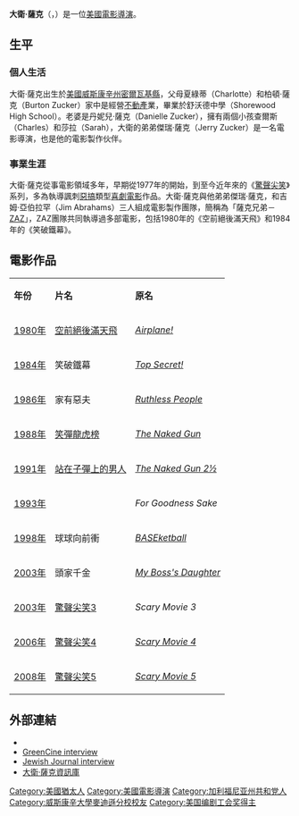 {{Link style|time=2015-12-11T09:36:58+00:00}}
{{Infobox_Celebrity
| image = 
| image_size = 150px
| native_name = David Zucker|
| bgcolour = ABCDEF
| name = 大衛·薩克
| birth_date = {{birth date and age|1947|10|16}}
| birth_place = [[密爾瓦基_(威斯康辛州)|密爾瓦基 (威斯康辛州)]], [[美國|美國]]
| death_date = 
| death_place = 
| occupation = [[電影導演|電影導演]]<br />[[電影監製|電影監製]]<br />[[編劇|編劇]]
| salary = 
| networth = 
| spouse = Danielle Zucker
| website = 
| footnotes = 
| children = 2
}}
'''大衛·薩克'''（{{Lang|en|David Zucker}}，{{bd|1947年|10月16日|||}}）是一位[[美國|美國]][[電影導演|電影導演]]。 
==生平==
===個人生活===
大衛·薩克出生於[[美國|美國]][[威斯康辛州|威斯康辛州]][[密爾瓦基縣|密爾瓦基縣]]，父母夏綠蒂（Charlotte）和柏頓·薩克（Burton Zucker）家中是經營[[不動產|不動產]]業，畢業於舒沃德中學（Shorewood High School）。老婆是丹妮兒·薩克（Danielle Zucker），擁有兩個小孩查爾斯（Charles）和莎拉（Sarah），大衛的弟弟傑瑞·薩克（Jerry Zucker）是一名電影導演，也是他的電影製作伙伴。

===事業生涯===
大衛·薩克從事電影領域多年，早期從1977年的{{Le|《肯德基炸電影》|The Kentucky Fried Movie}}開始，到至今近年來的《[[驚聲尖笑|驚聲尖笑]]》系列，多為執導諷刺[[惡搞|惡搞]]類型[[喜劇|喜劇電影]]作品。大衛·薩克與他弟弟傑瑞·薩克，和吉姆·亞伯拉罕（Jim Abrahams）三人組成電影製作團隊，簡稱為「薩克兄弟－[[:EN:Zucker,_Abrahams_and_Zucker|ZAZ]]」，ZAZ團隊共同執導過多部電影，包括1980年的《空前絕後滿天飛》和1984年的《笑破鐵幕》。

==電影作品==
{| class="wikitable" style="font-size:smaller;"
|- bgcolor="#dae3e7" style="text-align: center; font-size:smaller;"
|'''年份'''
|'''片名'''
|'''原名'''
|-
|[[1980年電影|1980年]]
|[[空前絕後滿天飛|空前絕後滿天飛]]
|''[[:en:Airplane!|Airplane!]]''
|-
|[[1984年電影|1984年]]
|笑破鐵幕
|''[[:en:Top_Secret!|Top Secret!]]''
|-
|[[1986年電影|1986年]]
|家有惡夫
|''[[:en:Ruthless_People|Ruthless People]]''
|-
|[[1988年電影|1988年]]
|[[笑彈龍虎榜|笑彈龍虎榜]]
|''[[:en:The_Naked_Gun:_From_the_Files_of_Police_Squad!|The Naked Gun]]''
|-
|[[1991年電影|1991年]]
|[[站在子彈上的男人|站在子彈上的男人]]
|''[[:en:The_Naked_Gun_2½:_The_Smell_of_Fear|The Naked Gun 2½]]''
|-
|[[1993年電影|1993年]]
|
|''For Goodness Sake''
|-
|[[1998年電影|1998年]]
|球球向前衝
|''[[:en:BASEketball|BASEketball]]''
|-
|[[2003年電影|2003年]]
|頭家千金
|''[[:en:My_Boss's_Daughter|My Boss's Daughter]]'' 
|-
|[[2003年電影|2003年]]
|[[驚聲尖笑3|驚聲尖笑3]]
|''Scary Movie 3'' 
|-
|[[2003年電影|2006年]]
|[[驚聲尖笑4|驚聲尖笑4]]
|''[[:en:Scary_Movie_4|Scary Movie 4]]'' 
|-
|[[2003年電影|2008年]]
|[[驚聲尖笑5|驚聲尖笑5]]
|''[[:en:Scary_Movie_5|Scary Movie 5]]'' 
|}

==外部連結==
*{{Imdb name|id=0001878|name=大衛·薩克}}
*[https://web.archive.org/web/20061103212514/http://www.greencine.com/article?action=view&articleID=318 GreenCine interview]
*[http://www.jewishjournal.com/home/preview.php?id=16577 Jewish Journal interview] {{Wayback|url=http://www.jewishjournal.com/home/preview.php?id=16577 |date=20120713041115 }}
*[http://www.freewebs.com/davidzuckersource 大衛·薩克資訊庫]{{dead link|date=2017年12月 |bot=InternetArchiveBot |fix-attempted=yes }}

{{Authority control}}
{{DEFAULTSORT:Zucker, David}}
[[Category:美國猶太人|Category:美國猶太人]]
[[Category:美國電影導演|Category:美國電影導演]]
[[Category:加利福尼亚州共和党人|Category:加利福尼亚州共和党人]]
[[Category:威斯康辛大學麥迪遜分校校友|Category:威斯康辛大學麥迪遜分校校友]]
[[Category:美国编剧工会奖得主|Category:美国编剧工会奖得主]]